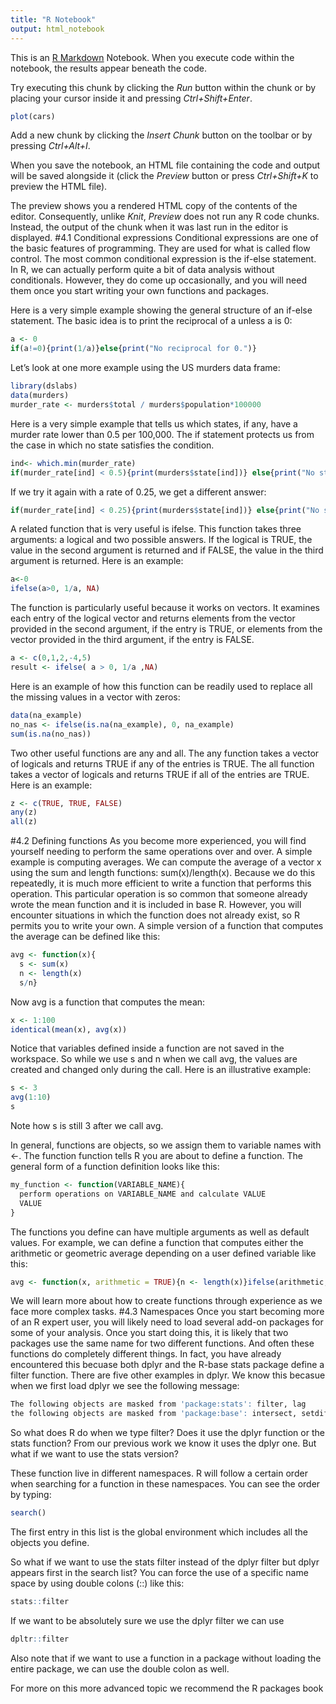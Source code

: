 ```yaml
---
title: "R Notebook"
output: html_notebook
---
```


This is an [R Markdown](http://rmarkdown.rstudio.com) Notebook. When you execute code within the notebook, the results appear beneath the code. 

Try executing this chunk by clicking the *Run* button within the chunk or by placing your cursor inside it and pressing *Ctrl+Shift+Enter*. 

```r
plot(cars)
```

Add a new chunk by clicking the *Insert Chunk* button on the toolbar or by pressing *Ctrl+Alt+I*.

When you save the notebook, an HTML file containing the code and output will be saved alongside it (click the *Preview* button or press *Ctrl+Shift+K* to preview the HTML file).

The preview shows you a rendered HTML copy of the contents of the editor. Consequently, unlike *Knit*, *Preview* does not run any R code chunks. Instead, the output of the chunk when it was last run in the editor is displayed.
#4.1 Conditional expressions
Conditional expressions are one of the basic features of programming. They are used for what is called flow control. The most common conditional expression is the if-else statement. In R, we can actually perform quite a bit of data analysis without conditionals. However, they do come up occasionally, and you will need them once you start writing your own functions and packages.

Here is a very simple example showing the general structure of an if-else statement. The basic idea is to print the reciprocal of a unless a is 0:

```r
a <- 0
if(a!=0){print(1/a)}else{print("No reciprocal for 0.")}
```

Let’s look at one more example using the US murders data frame:
```r
library(dslabs)
data(murders)
murder_rate <- murders$total / murders$population*100000
```
Here is a very simple example that tells us which states, if any, have a murder rate lower than 0.5 per 100,000. The if statement protects us from the case in which no state satisfies the condition.

```r
ind<- which.min(murder_rate)
if(murder_rate[ind] < 0.5){print(murders$state[ind])} else{print("No state has murder rate that low")}

```

If we try it again with a rate of 0.25, we get a different answer:
```r
if(murder_rate[ind] < 0.25){print(murders$state[ind])} else{print("No state has a murder rate that low.")}
```

A related function that is very useful is ifelse. This function takes three arguments: a logical and two possible answers. If the logical is TRUE, the value in the second argument is returned and if FALSE, the value in the third argument is returned. Here is an example:
```r
a<-0
ifelse(a>0, 1/a, NA)
```

The function is particularly useful because it works on vectors. It examines each entry of the logical vector and returns elements from the vector provided in the second argument, if the entry is TRUE, or elements from the vector provided in the third argument, if the entry is FALSE.
```r
a <- c(0,1,2,-4,5)
result <- ifelse( a > 0, 1/a ,NA)
```

Here is an example of how this function can be readily used to replace all the missing values in a vector with zeros:
```r
data(na_example)
no_nas <- ifelse(is.na(na_example), 0, na_example)
sum(is.na(no_nas))
```
Two other useful functions are any and all. The any function takes a vector of logicals and returns TRUE if any of the entries is TRUE. The all function takes a vector of logicals and returns TRUE if all of the entries are TRUE. Here is an example:

```r
z <- c(TRUE, TRUE, FALSE)
any(z)
all(z)
```
#4.2 Defining functions
As you become more experienced, you will find yourself needing to perform the same operations over and over. A simple example is computing averages. We can compute the average of a vector x using the sum and length functions: sum(x)/length(x). Because we do this repeatedly, it is much more efficient to write a function that performs this operation. This particular operation is so common that someone already wrote the mean function and it is included in base R. However, you will encounter situations in which the function does not already exist, so R permits you to write your own. A simple version of a function that computes the average can be defined like this:
```r
avg <- function(x){
  s <- sum(x) 
  n <- length(x)
  s/n}
```
Now avg is a function that computes the mean:
```r
x <- 1:100
identical(mean(x), avg(x))
```

Notice that variables defined inside a function are not saved in the workspace. So while we use s and n when we call avg, the values are created and changed only during the call. Here is an illustrative example:
```r
s <- 3
avg(1:10)
s
```
Note how s is still 3 after we call avg.

In general, functions are objects, so we assign them to variable names with <-. The function function tells R you are about to define a function. The general form of a function definition looks like this:
```r
my_function <- function(VARIABLE_NAME){
  perform operations on VARIABLE_NAME and calculate VALUE
  VALUE
}
```

The functions you define can have multiple arguments as well as default values. For example, we can define a function that computes either the arithmetic or geometric average depending on a user defined variable like this:

```r
avg <- function(x, arithmetic = TRUE){n <- length(x)}ifelse(arithmetic, sum(x)/n, prod(x)^(1/n))}
```

We will learn more about how to create functions through experience as we face more complex tasks.
#4.3 Namespaces
Once you start becoming more of an R expert user, you will likely need to load several add-on packages for some of your analysis. Once you start doing this, it is likely that two packages use the same name for two different functions. And often these functions do completely different things. In fact, you have already encountered this becuase both dplyr and the R-base stats package define a filter function. There are five other examples in dplyr. We know this becasue when we first load dplyr we see the following message:
```r
The following objects are masked from 'package:stats': filter, lag
the following objects are masked from 'package:base': intersect, setdiff, setequal, union
```

So what does R do when we type filter? Does it use the dplyr function or the stats function? From our previous work we know it uses the dplyr one. But what if we want to use the stats version?

These function live in different namespaces. R will follow a certain order when searching for a function in these namespaces. You can see the order by typing:
```r
search()
```
The first entry in this list is the global environment which includes all the objects you define.

So what if we want to use the stats filter instead of the dplyr filter but dplyr appears first in the search list? You can force the use of a specific name space by using double colons (::) like this:
```r
stats::filter
```

If we want to be absolutely sure we use the dplyr filter we can use
```r
dpltr::filter
```
Also note that if we want to use a function in a package without loading the entire package, we can use the double colon as well.

For more on this more advanced topic we recommend the R packages book